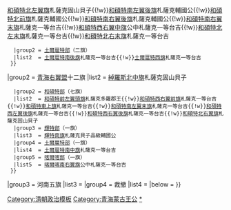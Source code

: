 {{Navbox
|name  = 青海蒙古
|title = [[外札薩克]][[青海蒙古]]三十旗及各旗札薩克王公
|state = collapsed
|belowstyle = background: transparent; border-top: 1px solid #C0C0C0;
|group1 = [[青海左翼盟]]十二旗
|list1  = 
{{Navbox|child
   |group1 = [[和碩特部]]（十旗）
   |list1  = [[和碩特西前旗]]札薩克親王品級多羅郡王{{!w}}[[和碩特西後旗]]札薩克多羅貝勒{{!w}}[[和碩特北左翼旗]]札薩克固山貝子{{!w}}[[和碩特南左翼後旗]]札薩克輔國公{{!w}}[[和碩特北前旗]]札薩克輔國公{{!w}}[[和碩特南右翼後旗]]札薩克輔國公{{!w}}[[和碩特南右翼末旗]]札薩克一等台吉{{!w}}[[和碩特西右翼中旗]]公中札薩克一等台吉{{!w}}[[和碩特北左末旗]]札薩克一等台吉{{!w}}[[和碩特北右末旗]]札薩克一等台吉
   |group2 = [[土爾扈特部]]（二旗）
   |list2  = [[土爾扈特南後旗]]札薩克一等台吉{{!w}}[[土爾扈特西旗]]札薩克一等台吉
  }}
|group2 = [[青海右翼盟]]十二旗
|list2  = 
{{Navbox|child
   |group1 = [[綽羅斯部]]（二旗）
   |list1  = [[綽羅斯南右翼頭旗]]札薩克多羅貝勒{{!w}}[[綽羅斯北中旗]]札薩克固山貝子
   |group2 = [[和碩特部]]（七旗）
   |list2  = [[和碩特前左翼頭旗]]札薩克多羅郡王{{!w}}[[和碩特西右翼前旗]]札薩克一等台吉{{!w}}[[和碩特東上旗]]札薩克一等台吉{{!w}}[[和碩特南左翼末旗]]札薩克一等台吉{{!w}}[[和碩特西左翼後旗]]札薩克一等台吉{{!w}}[[和碩特西右翼後旗]]札薩克一等台吉{{!w}}[[和碩特北右翼旗]]札薩克固山貝子
   |group3 = [[輝特部]]（一旗）
   |list3  = [[輝特南旗]]札薩克貝子品級輔國公
   |group4 = [[土爾扈特部]]（一旗）
   |list4  = [[土爾扈特南中旗]]札薩克一等台吉
   |group5 = [[喀爾喀部]]（一旗）
   |list5  = [[喀爾喀南右翼旗]]公中札薩克一等台吉
  }}
|group3 =  河南五旗
|list3  = 
{{Navbox|child
   |group1 = [[和碩特部]]（三旗）
   |list1  = [[和碩特前頭旗]]札薩克多羅郡王、[[和碩特南左翼中旗]]札薩克一等台吉、[[和碩特南右翼中旗]]札薩克一等台吉
   |group2 = [[土爾扈特部]]（一旗）
   |list2  = [[土爾扈特南前旗]]札薩克一等台吉
   |group3 = [[察罕諾們汗]]（一旗）
   |list3  = [[察罕諾們汗旗]]札薩克喇嘛
  }}
|group4 =  裁撤
|list4  = 
{{Navbox|child
   |group1 = [[和碩特部]]（一旗）
   |list1  = [[和碩特南左翼次旗]]
  }}
|below = 
}}<noinclude>
[[Category:清朝政治模板]]
[[Category:青海蒙古王公]]
[[Category:外藩蒙古王公|*]]</noinclude>